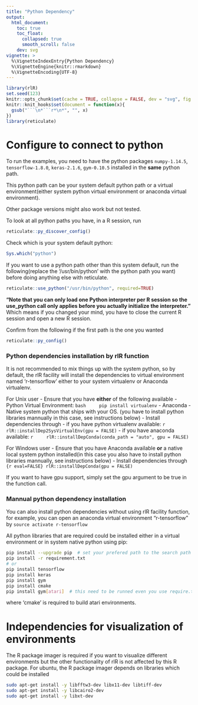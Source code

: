 ```yaml
---
title: "Python Dependency"
output:
  html_document:
    toc: true
    toc_float:
      collapsed: true
      smooth_scroll: false
    dev: svg
vignette: >
  %\VignetteIndexEntry{Python Dependency}
  %\VignetteEngine{knitr::rmarkdown}
  %\VignetteEncoding{UTF-8}
---
```


```r
library(rlR)
set.seed(123)
knitr::opts_chunk$set(cache = TRUE, collapse = FALSE, dev = "svg", fig.height = 3.5)
knitr::knit_hooks$set(document = function(x){
  gsub("```\n*```r*\n*", "", x)
})
library(reticulate)
```


# Configure to connect to python
To run the examples,  you need to have the python packages `numpy-1.14.5`, `tensorflow-1.8.0`, `keras-2.1.6`, `gym-0.10.5` installed in the **same** python path. 

This python path can be your system default python path or a virtual environment(either system python virtual environment or anaconda virtual environment).

Other package versions might also work but not tested.

To look at all python paths you have, in a R session, run
```r
reticulate::py_discover_config()
```

Check which is your system default python:
```r
Sys.which("python")
```

If you want to use a python path other than this system default, run the following(replace the '/usr/bin/python' with the python path you want) before doing anything else with reticulate.
```r
reticulate::use_python("/usr/bin/python", required=TRUE)
```
**"Note that you can only load one Python interpreter per R session so the use_python call only applies before you actually initialize the interpreter."** Which means if you changed your mind, you have to close the current R session and open a new R session.

Confirm from the following if the first path is the one you wanted
```r
reticulate::py_config()
```

### Python dependencies installation by rlR function
It is not recommended to mix things up with the system python, so by default, the rlR facility will install the dependencies to virtual environment named 'r-tensorflow' either to your system virtualenv or Anaconda virtualenv.

For Unix user
- Ensure that you have **either** of the following available
  - Python Virtual Environment: 
    ```bash
    pip install virtualenv
    ```
  - Anaconda
  - Native system  python that ships with your OS. (you have to install python libraries mannually in this case, see instructions below)
- Install dependencies through 
  - if you have python virtualenv available:
    ```r
    rlR::installDep2SysVirtualEnv(gpu = FALSE)
    ```
  - if you have anaconda available:
    ```r
    rlR::installDepConda(conda_path = "auto", gpu = FALSE)
    ```

For Windows user
- Ensure that you have Anaconda available **or** a native local system python installed(in this case you also have to install python libraries mannually, see instructions below)
- Install dependencies through `{r eval=FALSE} rlR::installDepConda(gpu = FALSE)` 

If you want to have gpu support, simply set the gpu argument to be true in the function call.

### Mannual python dependency installation
You can also install python dependencies without using rlR facility function, for example, you can open an anaconda virtual environment  "r-tensorflow" by `source activate r-tensorflow`

All python libraries that are required could be installed either in a virtual environment or in system native python using pip:

```bash
pip install --upgrade pip  # set your prefered path to the search path first
pip install -r requirement.txt
# or
pip install tensorflow
pip install keras
pip install gym
pip install cmake
pip install gym[atari]  # this need to be runned even you use require.txt for installation
```
where 'cmake' is required to build atari environments.



# Independencies for visualization of environments
The R package imager is required if you want to visualize different environments but the other functionality of rlR is not affected by this R package. For ubuntu, the R package imager depends on libraries which could be installed

```bash
sudo apt-get install -y libfftw3-dev libx11-dev libtiff-dev
sudo apt-get install -y libcairo2-dev
sudo apt-get install -y libxt-dev
```
